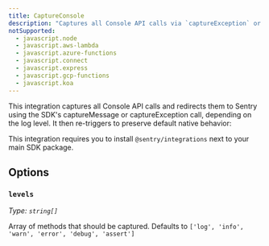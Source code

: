 ```yaml
---
title: CaptureConsole
description: "Captures all Console API calls via `captureException` or `captureMessage`."
notSupported:
  - javascript.node
  - javascript.aws-lambda
  - javascript.azure-functions
  - javascript.connect
  - javascript.express
  - javascript.gcp-functions
  - javascript.koa
---
```


This integration captures all Console API calls and redirects them to Sentry using the SDK's captureMessage or captureException call, depending on the log level. It then re-triggers to preserve default native behavior:

This integration requires you to install `@sentry/integrations` next to your main SDK package.

<PlatformContent includePath="configuration/capture-console" />

## Options

### `levels`

_Type: `string[]`_

Array of methods that should be captured.
Defaults to `['log', 'info', 'warn', 'error', 'debug', 'assert']`
